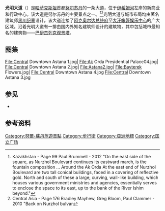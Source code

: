 {{Coord|51|7|37.95|N|71|26|13.01|E|display=title}}
'''光明大道'''（{{lang-kk|бульвар «Нұржол»|}}）是[[哈萨克斯坦|哈萨克斯坦]]首都[[努尔苏丹|努尔苏丹]]的一条大道，位于[[伊希姆河|伊希姆河]]左岸的新商业和行政中心。该大道是努尔苏丹的主要景点之一。<ref> Kazakhstan - Page 99 Paul Brummell - 2012 "On the east side of the square, as Nurzhol Boulevard continues its eastward march, is the fountain composition ... Around the Ak Orda At the east end of Nurzhol Boulevard are two tall conical buildings, faced in a covering of reflective gold. North and south of these a large, curving, wall-like building, which houses various government ministries and agencies, essentially serves to enclose the space to its east, up to the bank of the River Ishim beyond."</ref><ref>Central Asia - Page 176 Bradley Mayhew, Greg Bloom, Paul Clammer - 2010 "Back on Nurzhol bulvar </ref>光明大道与城市布局均由著名建筑师[[黑川纪章|黑川纪章]]设计。该大道连接了[[阿克奥尔达总统府|阿克奥尔达总统府]]至[[大汗帐篷娱乐中心|大汗帐篷娱乐中心]]的广大区域。沿着光明大道有一排由国内外知名建筑师设计的建筑物，其中包括城市最知名的建筑物——[[巴伊杰列克观景塔|巴伊杰列克观景塔]]。
==图集==
<gallery widths="200px">
File:Central Downtown Astana 1.jpg|
File:Ak Orda Presidential Palace04.jpg|
File:Central Downtown Astana 2.jpg|
File:Astana2.jpg|
File:Bayterek Flowers.jpg|
File:Central Downtown Astana 4.jpg
File:Central Downtown Astana 3.jpg
</gallery>

== 参见 ==
*{{link-en|光明大道计划|Nurly Zhol}}

==参考资料==
{{reflist}}

[[Category:努爾-蘇丹旅遊景點|Category:努爾-蘇丹旅遊景點]]
[[Category:步行街|Category:步行街]]
[[Category:亞洲地標|Category:亞洲地標]]
[[Category:国立广场|Category:国立广场]]